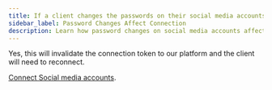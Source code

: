 ```yaml
---
title: If a client changes the passwords on their social media accounts, will it affect the connection in Vendasta?
sidebar_label: Password Changes Affect Connection
description: Learn how password changes on social media accounts affect connections in the Vendasta platform
---
```


Yes, this will invalidate the connection token to our platform and the client will need to reconnect.

[Connect Social media accounts](../settings/connecting-social-media-accounts).